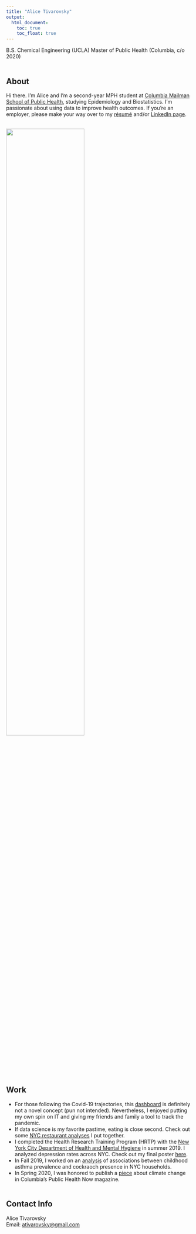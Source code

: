 ```yaml
---
title: "Alice Tivarovsky"
output: 
  html_document:
    toc: true
    toc_float: true
---
```



B.S. Chemical Engineering (UCLA) 
Master of Public Health (Columbia, c/o 2020)
<br><br>

## About

Hi there. I'm Alice and I'm a second-year MPH student at [Columbia Mailman School of Public Health](https://www.mailman.columbia.edu), studying Epidemiology and Biostatistics. I'm passionate about using data to improve health outcomes. If you're an employer, please make your way over to my [résumé](resume.html) and/or [LinkedIn page](https://www.linkedin.com/in/alice-tivarovsky-56281131/). 
<br><br>

<img src="IMG_4479.jpg" style="width:65%"><br>
<br><br>

## Work

* For those following the Covid-19 trajectories, this [dashboard](covid_dash.html) is definitely not a novel concept (pun not intended). Nevertheless, I enjoyed putting my own spin on IT and giving my friends and family a tool to track the pandemic. 
* If data science is my favorite pastime, eating is close second. Check out some [NYC restaurant analyses](restaurant_dashboard.html) I put together. 
* I completed the Health Research Training Program (HRTP) with the [New York City Department of Health and Mental Hygiene](https://www1.nyc.gov/site/doh/index.page) in summer 2019. I analyzed depression rates across NYC. Check out my final poster [here](practicum.html).
* In Fall 2019, I worked on an [analysis](https://prisrinivasan.github.io/p8105_final/index.html) of associations between childhood asthma prevalence and cockraoch presence in NYC households. 
* In Spring 2020, I was honored to publish a [piece](https://www.mailman.columbia.edu/public-health-now/news/can-we-talk-about-climate-change) about climate change in Columbia's Public Health Now magazine. 
<br><br>



## Contact Info

Alice Tivarovsky <br>
Email: [ativarovsky@gmail.com](mailto:ativarovsky@gmail.com)


